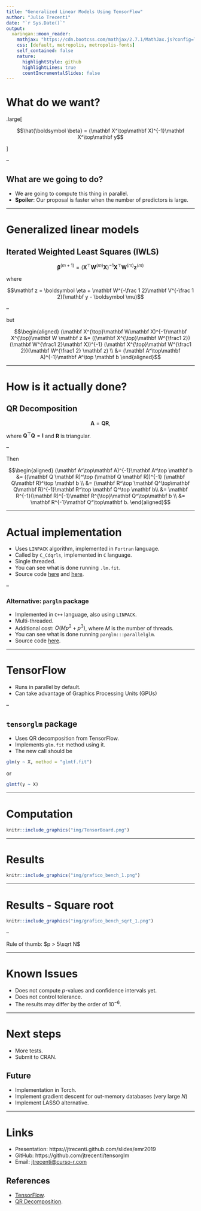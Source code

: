 ```yaml
---
title: "Generalized Linear Models Using TensorFlow"
author: "Julio Trecenti"
date: "`r Sys.Date()`"
output:
  xaringan::moon_reader:
    mathjax: "https://cdn.bootcss.com/mathjax/2.7.1/MathJax.js?config=TeX-MML-AM_HTMLorMML"
    css: [default, metropolis, metropolis-fonts]
    self_contained: false
    nature:
      highlightStyle: github
      highlightLines: true
      countIncrementalSlides: false
---
```


<style type="text/css">
.remark-slide-content {
    font-size: 25px;
    padding: 1em 4em 1em 4em;
}
</style>

# What do we want?

.large[

$$\hat{\boldsymbol \beta} = (\mathbf X^\top\mathbf X)^{-1}\mathbf X^\top\mathbf y$$

]

--

## What are we going to do?

- We are going to compute this thing in parallel.
- **Spoiler**: Our proposal is faster when the number of predictors is large.

---

# Generalized linear models

## Iterated Weighted Least Squares (IWLS)

$$\boldsymbol\beta^{(m+1)} = (\mathbf X^{\top}\mathbf W^{(m)}\mathbf X)^{-1}\mathbf X^{\top}\mathbf W^{(m)} \mathbf z^{(m)}$$

where

$$\mathbf z = \boldsymbol \eta + \mathbf W^{-\frac 1 2}\mathbf V^{-\frac 1 2}(\mathbf y - \boldsymbol \mu)$$

--

but

$$\begin{aligned}
(\mathbf X^{\top}\mathbf W\mathbf X)^{-1}\mathbf X^{\top}\mathbf W \mathbf z &= ((\mathbf X^{\top}\mathbf W^{\frac1 2})(\mathbf W^{\frac1 2}\mathbf X))^{-1} (\mathbf X^{\top}\mathbf W^{\frac1 2})(\mathbf W^{\frac1 2} \mathbf z) \\
&= (\mathbf A^\top\mathbf A)^{-1}\mathbf A^\top \mathbf b 
\end{aligned}$$

---

# How is it actually done?

## QR Decomposition

$$\mathbf A = \mathbf Q\mathbf R,$$

where $\mathbf Q^\top\mathbf Q = \mathbf I$ and $\mathbf R$ is triangular.

--

Then

$$\begin{aligned}
(\mathbf A^\top\mathbf A)^{-1}\mathbf A^\top \mathbf b &= ((\mathbf Q \mathbf R)^\top (\mathbf Q \mathbf R))^{-1} (\mathbf Q\mathbf R)^\top \mathbf b \\
&= (\mathbf R^\top \mathbf Q^\top\mathbf Q\mathbf R)^{-1}\mathbf R^\top \mathbf Q^\top \mathbf b\\
&= \mathbf R^{-1}(\mathbf R)^{-1}\mathbf R^{\top}\mathbf Q^\top\mathbf b \\
&= \mathbf R^{-1}\mathbf Q^\top\mathbf b.
\end{aligned}$$

---

# Actual implementation

- Uses `LINPACK` algorithm, implemented in `Fortran` language.
- Called by `C_Cdqrls`, implemented in `C` language.
- Single threaded.
- You can see what is done running `.lm.fit`. 
- Source code [here](https://github.com/SurajGupta/r-source/blob/master/src/library/stats/src/lm.c) and [here](https://github.com/SurajGupta/r-source/blob/a28e609e72ed7c47f6ddfbb86c85279a0750f0b7/src/appl/dqrls.f).

--

### Alternative: `parglm` package

- Implemented in `C++` language, also using `LINPACK`.
- Multi-threaded.
- Additional cost: $O(Mp^2+p^3)$, where $M$ is the number of threads.
- You can see what is done running `parglm:::parallelglm`. 
- Source code [here](https://github.com/boennecd/parglm/blob/master/src/parallel_qr.cpp).

---

# TensorFlow

- Runs in parallel by default.
- Can take advantage of Graphics Processing Units (GPUs)

--

## `tensorglm` package

- Uses QR decomposition from TensorFlow.
- Implements `glm.fit` method using it.
- The new call should be

```r
glm(y ~ X, method = "glmtf.fit")
```

or

```r
glmtf(y ~ X)
```


---

# Computation

```r
knitr::include_graphics("img/TensorBoard.png")
```

---

# Results

```r
knitr::include_graphics("img/grafico_bench_1.png")
```

---

# Results - Square root

```r
knitr::include_graphics("img/grafico_bench_sqrt_1.png")
```

--

Rule of thumb: $p > 5\sqrt N$

---

# Known Issues

- Does not compute $p$-values and confidence intervals yet.
- Does not control tolerance.
- The results may differ by the order of $10^{-6}$.

---

# Next steps

- More tests.
- Submit to CRAN.

## Future

- Implementation in Torch.
- Implement gradient descent for out-memory databases (very large $N$)
- Implement LASSO alternative.

---

# Links

- Presentation: https://jtrecenti.github.com/slides/emr2019
- GitHub: https://github.com/jtrecenti/tensorglm
- Email: [jtrecenti@curso-r.com](mailto:jtrecenti@curso-r.com)

## References

- [TensorFlow](https://www.tensorflow.org/).
- [QR Decomposition](https://www.tensorflow.org/api_docs/python/tf/linalg/qr).
